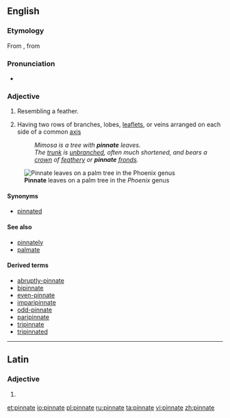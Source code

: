 ==English==

===Etymology===
From {{etyl|la}} {{term|pinnatus|pinnātus|lang=la|[[feathered]]}}, from {{term|pinna|lang=la||[[feather]]}}

===Pronunciation===
* {{IPA|/pɪnˈneɪt/}}

===Adjective===
{{en-adj}}

# Resembling a feather.
# {{botany}} Having two rows of branches, lobes, [[leaflet]]s, or veins arranged on each side of a common [[axis]]
#: ''Mimosa is a tree with '''pinnate''' leaves.''
#: ''The [[trunk]] is [[unbranched]], often much shortened, and bears a [[crown]] of [[feathery]] or '''pinnate''' [[fronds]].''
[[Image:Pinnate.JPG|thumb|right|'''Pinnate''' leaves on a palm tree in the ''Phoenix'' genus]]

====Synonyms====
* [[pinnated]]

====See also====
* [[pinnately]]
* [[palmate]]

====Derived terms====
* [[abruptly-pinnate]]
* [[bipinnate]]
* [[even-pinnate]]
* [[imparipinnate]]
* [[odd-pinnate]]
* [[paripinnate]]
* [[tripinnate]]
* [[tripinnated]]

----

==Latin==

===Adjective===
{{la-adj-form|pinnāte}}

# {{inflection of|pinnatus|pinnātus|voc|m|s|lang=la}}
{{count page|[[Wiktionary:Page count]]}}

[[et:pinnate]]
[[io:pinnate]]
[[pl:pinnate]]
[[ru:pinnate]]
[[ta:pinnate]]
[[vi:pinnate]]
[[zh:pinnate]]